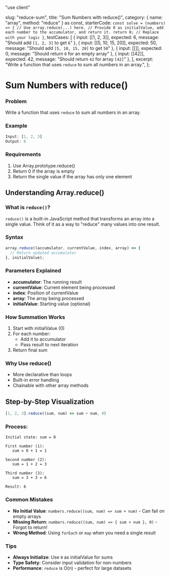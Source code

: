 "use client"

  slug: "reduce-sum",
  title: "Sum Numbers with reduce()",
  category: { name: "array", method: "reduce" } as const,
  starterCode: `const solve = (numbers) => {
  // Use array.reduce(...) here.
  // Provide 0 as initialValue, add each number to the accumulator, and return it.
  return 0; // Replace with your logic
}`,
  testCases: [
    { input: [[1, 2, 3]], expected: 6, message: "Should add `[1, 2, 3]` to get `6`" },
    { input: [[5, 10, 15, 20]], expected: 50, message: "Should add `[5, 10, 15, 20]` to get `50`" },
    { input: [[]], expected: 0, message: "Should return `0` for an empty array" },
    { input: [[42]], expected: 42, message: "Should return `42` for array `[42]`" },
  ],
  excerpt: "Write a function that uses `reduce` to sum all numbers in an array.",
};

# Sum Numbers with reduce()

### Problem
Write a function that uses `reduce` to sum all numbers in an array.

### Example
```js
Input: [1, 2, 3]
Output: 6
```

### Requirements
1. Use Array.prototype.reduce()
2. Return 0 if the array is empty
3. Return the single value if the array has only one element

## Understanding Array.reduce()

### What is `reduce()`?
`reduce()` is a built-in JavaScript method that transforms an array into a single value. Think of it as a way to "reduce" many values into one result.

### Syntax
```js
array.reduce((accumulator, currentValue, index, array) => {
  // Return updated accumulator
}, initialValue);
```

### Parameters Explained
- **accumulator**: The running result
- **currentValue**: Current element being processed
- **index**: Position of currentValue
- **array**: The array being processed
- **initialValue**: Starting value (optional)

### How Summation Works
1. Start with initialValue (0)
2. For each number:
   - Add it to accumulator
   - Pass result to next iteration
3. Return final sum

### Why Use reduce()
- More declarative than loops
- Built-in error handling
- Chainable with other array methods

## Step-by-Step Visualization

```js
[1, 2, 3].reduce((sum, num) => sum + num, 0)
```

### Process:
```
Initial state: sum = 0

First number (1):
   sum = 0 + 1 = 1

Second number (2):
   sum = 1 + 2 = 3

Third number (3):
   sum = 3 + 3 = 6

Result: 6
```

### Common Mistakes
- **No Initial Value**: `numbers.reduce((sum, num) => sum + num)` - Can fail on empty arrays
- **Missing Return**: `numbers.reduce((sum, num) => { sum + num }, 0)` - Forgot to return!
- **Wrong Method**: Using `forEach` or `map` when you need a single result

### Tips
- **Always Initialize**: Use `0` as initialValue for sums
- **Type Safety**: Consider input validation for non-numbers
- **Performance**: `reduce` is O(n) - perfect for large datasets
